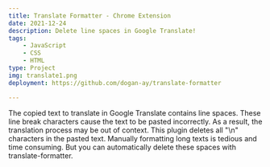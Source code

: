 ```yaml
---
title: Translate Formatter - Chrome Extension
date: 2021-12-24
description: Delete line spaces in Google Translate!
tags:
    - JavaScript
    - CSS
    - HTML
type: Project
img: translate1.png
deployment: https://github.com/dogan-ay/translate-formatter

---
```


The copied text to translate in Google Translate contains line spaces. These line break characters cause the text to be pasted incorrectly. As a result, the translation process may be out of context. This plugin deletes all "\n" characters in the pasted text. Manually formatting long texts is tedious and time consuming. But you can automatically delete these spaces with translate-formatter.


